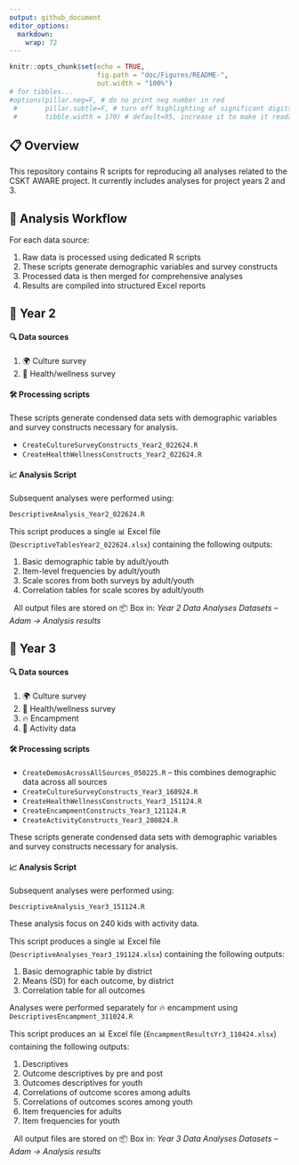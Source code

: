 ```yaml
---
output: github_document
editor_options: 
  markdown: 
    wrap: 72
---
```




<!-- README.md is generated from README.Rmd. Please edit that file -->

```r
knitr::opts_chunk$set(echo = TRUE,
                      fig.path = "doc/Figures/README-",
                      out.width = "100%")
# for tibbles...
#options(pillar.neg=F, # do no print neg number in red
 #       pillar.subtle=F, # turn off highlighting of significant digits
 #       tibble.width = 170) # default=95, increase it to make it readable

```


## 📋 Overview

This repository contains R scripts for reproducing all analyses related to the CSKT AWARE project. It currently includes analyses for project years 2 and 3.

## 🔄 Analysis Workflow

For each data source: 

1. Raw data is processed using dedicated R scripts 
2. These scripts generate demographic variables and survey constructs 
3. Processed data is then merged for comprehensive analyses 
4. Results are compiled into structured Excel reports



## 📅️ Year 2

#### 🔍 Data sources

1. 🌍 Culture survey 
2. 🧘 Health/wellness survey

#### 🛠️ Processing scripts

These scripts generate condensed data sets with demographic variables and survey constructs necessary for analysis.

- `CreateCultureSurveyConstructs_Year2_022624.R`
- `CreateHealthWellnessConstructs_Year2_022624.R`

#### 📈 Analysis Script

Subsequent analyses were performed using:​

`DescriptiveAnalysis_Year2_022624.R`

This script produces a single 📊 Excel file (`DescriptiveTablesYear2_022624.xlsx`) containing the following outputs:

1) Basic demographic table by adult/youth
2) Item-level frequencies by adult/youth
3) Scale scores from both surveys by adult/youth
4) Correlation tables for scale scores by adult/youth

&nbsp; All output files are stored on 📦 Box in: *Year 2 Data Analyses Datasets -- Adam -> Analysis results*



## 📅️️ Year 3 


#### 🔍 Data sources

1. 🌍 Culture survey 
2. 🧘 Health/wellness survey
3. 🔥 Encampment
4. 🥁 Activity data 

#### 🛠️ Processing scripts

- `CreateDemosAcrossAllSources_050225.R` -- this combines demographic data across all sources 
- `CreateCultureSurveyConstructs_Year3_160924.R`
- `CreateHealthWellnessConstructs_Year3_151124.R`
- `CreateEncampmentConstructs_Year3_121124.R`
- `CreateActivityConstructs_Year3_280824.R`

These scripts generate condensed data sets with demographic variables and survey constructs necessary for analysis.

#### 📈 Analysis Script

Subsequent analyses were performed using:​

`DescriptiveAnalysis_Year3_151124.R`

These analysis focus on 240 kids with activity data.

This script produces a single 📊 Excel file (`DescriptiveAnalyses_Year3_191124.xlsx`) containing the following outputs:

1) Basic demographic table by district
2) Means (SD) for each outcome, by district
3) Correlation table for all outcomes

Analyses were performed separately for 🔥️ encampment using `DescriptivesEncampment_311024.R`

This script produces an 📊 Excel file (`EncampmentResultsYr3_110424.xlsx`) containing the following outputs:

1) Descriptives
2) Outcome descriptives by pre and post
3) Outcomes descriptives for youth
4) Correlations of outcome scores among adults
5) Correlations of outcomes scores among youth
6) Item frequencies for adults
7) Item frequencies for youth


&nbsp; All output files are stored on 📦 Box in: *Year 3 Data Analyses Datasets -- Adam -> Analysis results*